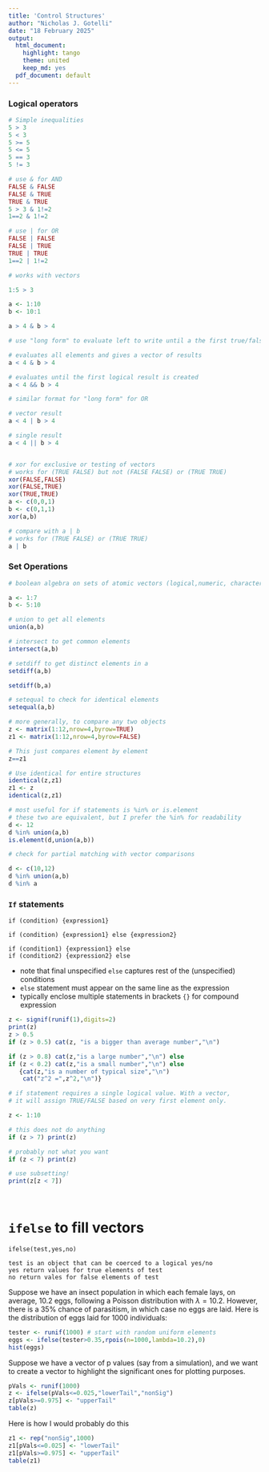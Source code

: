 ```yaml
---
title: 'Control Structures'
author: "Nicholas J. Gotelli"
date: "18 February 2025"
output:
  html_document: 
    highlight: tango
    theme: united
    keep_md: yes
  pdf_document: default
---
```

### Logical operators

```r
# Simple inequalities
5 > 3
5 < 3
5 >= 5
5 <= 5
5 == 3
5 != 3

# use & for AND
FALSE & FALSE
FALSE & TRUE
TRUE & TRUE
5 > 3 & 1!=2
1==2 & 1!=2

# use | for OR
FALSE | FALSE
FALSE | TRUE
TRUE | TRUE
1==2 | 1!=2

# works with vectors

1:5 > 3

a <- 1:10
b <- 10:1

a > 4 & b > 4

# use "long form" to evaluate left to write until a the first true/false is evaluated

# evaluates all elements and gives a vector of results
a < 4 & b > 4

# evaluates until the first logical result is created
a < 4 && b > 4

# similar format for "long form" for OR

# vector result
a < 4 | b > 4

# single result
a < 4 || b > 4


# xor for exclusive or testing of vectors
# works for (TRUE FALSE) but not (FALSE FALSE) or (TRUE TRUE)
xor(FALSE,FALSE)
xor(FALSE,TRUE)
xor(TRUE,TRUE)
a <- c(0,0,1)
b <- c(0,1,1)
xor(a,b)

# compare with a | b
# works for (TRUE FALSE) or (TRUE TRUE)
a | b
```
### Set Operations
```r
# boolean algebra on sets of atomic vectors (logical,numeric, character strings)

a <- 1:7
b <- 5:10

# union to get all elements
union(a,b)

# intersect to get common elements
intersect(a,b)

# setdiff to get distinct elements in a
setdiff(a,b)

setdiff(b,a)

# setequal to check for identical elements
setequal(a,b)

# more generally, to compare any two objects
z <- matrix(1:12,nrow=4,byrow=TRUE)
z1 <- matrix(1:12,nrow=4,byrow=FALSE)

# This just compares element by element
z==z1

# Use identical for entire structures
identical(z,z1)
z1 <- z
identical(z,z1)

# most useful for if statements is %in% or is.element
# these two are equivalent, but I prefer the %in% for readability
d <- 12
d %in% union(a,b)
is.element(d,union(a,b))

# check for partial matching with vector comparisons

d <- c(10,12)
d %in% union(a,b)
d %in% a
```



### `If` statements

```
if (condition) {expression1}

if (condition) {expression1} else {expression2}

if (condition1) {expression1} else
if (condition2) {expression2} else
```
* note that final unspecified `else` captures rest of the (unspecified) conditions
* `else` statement must appear on the same line as the expression
* typically enclose multiple statements in brackets `{}` for compound expression

```r
z <- signif(runif(1),digits=2)
print(z)
z > 0.5
if (z > 0.5) cat(z, "is a bigger than average number","\n")

if (z > 0.8) cat(z,"is a large number","\n") else 
if (z < 0.2) cat(z,"is a small number","\n") else
   {cat(z,"is a number of typical size","\n")
    cat("z^2 =",z^2,"\n")}

# if statement requires a single logical value. With a vector,
# it will assign TRUE/FALSE based on very first element only.

z <- 1:10

# this does not do anything
if (z > 7) print(z)

# probably not what you want 
if (z < 7) print(z)

# use subsetting!
print(z[z < 7])

   
```

# `ifelse` to fill vectors
```
ifelse(test,yes,no)

test is an object that can be coerced to a logical yes/no
yes return values for true elements of test
no return vales for false elements of test
```
Suppose we have an insect population in which each female lays, on average, 10.2 eggs, following a Poisson distribution with $\lambda = 10.2$. However, there is a 35% chance of parasitism, in which case no eggs are laid. Here is the distribution of eggs laid for 1000 individuals:
```r
tester <- runif(1000) # start with random uniform elements
eggs <- ifelse(tester>0.35,rpois(n=1000,lambda=10.2),0)
hist(eggs)
```

Suppose we have a vector of p values (say from a simulation), and we want to create a vector to highlight the significant ones for plotting purposes.

```r
pVals <- runif(1000)
z <- ifelse(pVals<=0.025,"lowerTail","nonSig")
z[pVals>=0.975] <- "upperTail"
table(z)
```

Here is how I would probably do this
```r
z1 <- rep("nonSig",1000)
z1[pVals<=0.025] <- "lowerTail"
z1[pVals>=0.975] <- "upperTail"
table(z1)
```
 
 
